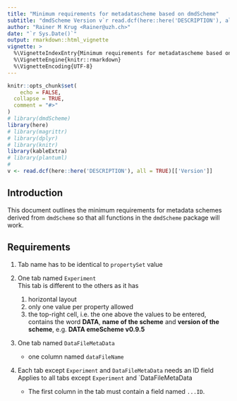 ```yaml
---
title: "Minimum requirements for metadatascheme based on dmdScheme"
subtitle: "dmdScheme Version v`r read.dcf(here::here('DESCRIPTION'), all = TRUE)[['Version']]`"
author: "Rainer M Krug <Rainer@uzh.ch>"
date: "`r Sys.Date()`"
output: rmarkdown::html_vignette
vignette: >
  %\VignetteIndexEntry{Minimum requirements for metadatascheme based on dmdScheme}
  %\VignetteEngine{knitr::rmarkdown}
  %\VignetteEncoding{UTF-8}
---
```


```r
knitr::opts_chunk$set(
	echo = FALSE,
  collapse = TRUE,
  comment = "#>"
)
# library(dmdScheme)
library(here)
# library(magrittr)
# library(dplyr)
# library(knitr)
library(kableExtra)
# library(plantuml)
#
v <- read.dcf(here::here('DESCRIPTION'), all = TRUE)[['Version']]
```

## Introduction

This document outlines the minimum requirements for metadata schemes derived from `dmdScheme` so that all functions in the `dmdScheme` package will work.

## Requirements

1. Tab name has to be identical to `propertySet` value

2. One tab named `Experiment`   
This tab is different to the others as it has
    1. horizontal layout
    2. only one value per property allowed
    3. the top-right cell, i.e. the one above the values to be entered, contains the word **DATA**, **name of the scheme** and **version of the scheme**, e.g. **DATA emeScheme v0.9.5**
    
3. One tab named `DataFileMetaData`  

    * one column named `dataFileName`

4. Each tab except `Experiment` and `DataFileMetaData` needs an ID field  
Applies to all tabs except `Experiment` and `DataFileMetaData

    * The first column in the tab must contain a field named `...ID`.


